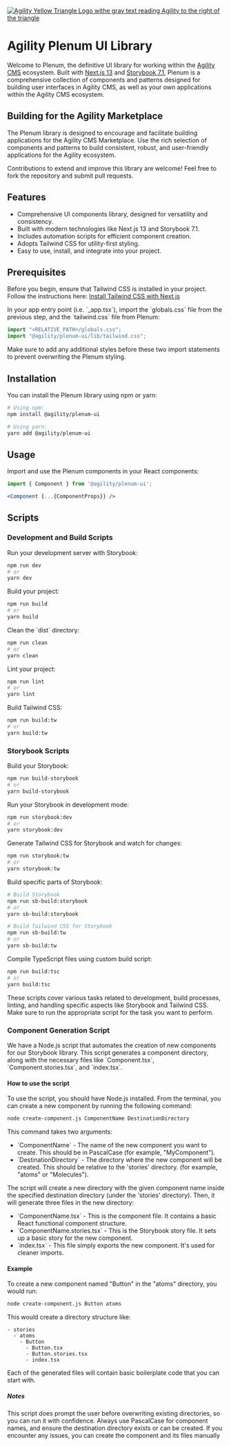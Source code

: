 
<Meta title="Plenum Introduction" />

<style>
  {`
    .subheading {
      --mediumdark: '#999999';
      font-weight: 900;
      font-size: 13px;
      color: #999;
      letter-spacing: 6px;
      line-height: 24px;
      text-transform: uppercase;
      margin-bottom: 12px;
      margin-top: 40px;
    }

    .link-list {
      display: grid;
      grid-template-columns: 1fr;
      grid-template-rows: 1fr 1fr;
      row-gap: 10px;
    }

    @media (min-width: 620px) {
      .link-list {
        row-gap: 20px;
        column-gap: 20px;
        grid-template-columns: 1fr 1fr;
      }
    }

    @media all and (-ms-high-contrast:none) {
    .link-list {
        display: -ms-grid;
        -ms-grid-columns: 1fr 1fr;
        -ms-grid-rows: 1fr 1fr;
      }
    }

    .link-item {
      display: block;
      padding: 20px 30px 20px 15px;
      border: 1px solid #00000010;
      border-radius: 5px;
      transition: background 150ms ease-out, border 150ms ease-out, transform 150ms ease-out;
      color: #333333;
      display: flex;
      align-items: flex-start;
    }

    .link-item:hover {
      border-color: #1EA7FD50;
      transform: translate3d(0, -3px, 0);
      box-shadow: rgba(0, 0, 0, 0.08) 0 3px 10px 0;
    }

    .link-item:active {
      border-color: #1EA7FD;
      transform: translate3d(0, 0, 0);
    }

    .link-item strong {
      font-weight: 700;
      display: block;
      margin-bottom: 2px;
    }

    .link-item img {
      height: 40px;
      width: 40px;
      margin-right: 15px;
      flex: none;
    }

    .link-item span {
      font-size: 14px;
      line-height: 20px;
    }

    .tip {
      display: inline-block;
      border-radius: 1em;
      font-size: 11px;
      line-height: 12px;
      font-weight: 700;
      background: #E7FDD8;
      color: #66BF3C;
      padding: 4px 12px;
      margin-right: 10px;
      vertical-align: top;
    }

    .tip-wrapper {
      font-size: 13px;
      line-height: 20px;
      margin-top: 40px;
      margin-bottom: 40px;
    }

    .tip-wrapper code {
      font-size: 12px;
      display: inline-block;
    }

`}
</style>

[![Agility Yellow Triangle Logo withe gray text reading Agility to the right of the triangle](https://cdn.agilitycms.com/content-manager/images/logos/agility-logo-storybook-350.png)](https://agilitycms.com/)
# Agility Plenum UI Library 

Welcome to Plenum, the definitive UI library for working within the [Agility CMS](https://www.agilitycms.com/) ecosystem. Built with [Next.js 13](https://nextjs.org/) and [Storybook 7.1](https://storybook.js.org/), Plenum is a comprehensive collection of components and patterns designed for building user interfaces in Agility CMS, as well as your own applications within the Agility CMS ecosystem.


## Building for the Agility Marketplace

The Plenum library is designed to encourage and facilitate building applications for the Agility CMS Marketplace. Use the rich selection of components and patterns to build consistent, robust, and user-friendly applications for the Agility ecosystem.

Contributions to extend and improve this library are welcome! Feel free to fork the repository and submit pull requests.

## Features

- Comprehensive UI components library, designed for versatility and consistency.
- Built with modern technologies like Next.js 13 and Storybook 7.1.
- Includes automation scripts for efficient component creation.
- Adopts Tailwind CSS for utility-first styling.
- Easy to use, install, and integrate into your project.
  
## Prerequisites

Before you begin, ensure that Tailwind CSS is installed in your project. Follow the instructions here: [Install Tailwind CSS with Next.js](https://tailwindcss.com/docs/guides/nextjs)

In your app entry point (i.e. \`_app.tsx\`), import the \`globals.css\` file from the previous step, and the \`tailwind.css\` file from Plenum:

```jsx
import "<RELATIVE_PATH>/globals.css";
import "@agility/plenum-ui/lib/tailwind.css";
```

Make sure to add any additional styles before these two import statements to prevent overwriting the Plenum styling.

## Installation

You can install the Plenum library using npm or yarn:

```bash
# Using npm:
npm install @agility/plenum-ui

# Using yarn:
yarn add @agility/plenum-ui
```

## Usage

Import and use the Plenum components in your React components:

```jsx
import { Component } from '@agility/plenum-ui';

<Component {...{ComponentProps}} />
```

## Scripts

### Development and Build Scripts

Run your development server with Storybook:

```bash
npm run dev
# or
yarn dev
```

Build your project:

```bash
npm run build
# or
yarn build
```

Clean the \`dist\` directory:

```bash
npm run clean
# or
yarn clean
```

Lint your project:

```bash
npm run lint
# or
yarn lint
```

Build Tailwind CSS:

```bash
npm run build:tw
# or
yarn build:tw
```

### Storybook Scripts

Build your Storybook:

```bash
npm run build-storybook
# or
yarn build-storybook
```

Run your Storybook in development mode:

```bash
npm run storybook:dev
# or
yarn storybook:dev
```

Generate Tailwind CSS for Storybook and watch for changes:

```bash
npm run storybook:tw
# or
yarn storybook:tw
```

Build specific parts of Storybook:

```bash
# Build Storybook
npm run sb-build:storybook
# or
yarn sb-build:storybook

# Build Tailwind CSS for Storybook
npm run sb-build:tw
# or
yarn sb-build:tw
```

Compile TypeScript files using custom build script:

```bash
npm run build:tsc
# or
yarn build:tsc
```

These scripts cover various tasks related to development, build processes, linting, and handling specific aspects like Storybook and Tailwind CSS. Make sure to run the appropriate script for the task you want to perform.


### Component Generation Script

We have a Node.js script that automates the creation of new components for our Storybook library. This script generates a component directory, along with the necessary files like \`Component.tsx\`, \`Component.stories.tsx\`, and \`index.tsx\`.

#### How to use the script

To use the script, you should have Node.js installed. From the terminal, you can create a new component by running the following command:

```bash
node create-component.js ComponentName DestinationDirectory
```

This command takes two arguments:

- \`ComponentName\` - The name of the new component you want to create. This should be in PascalCase (for example, "MyComponent").
- \`DestinationDirectory\` - The directory where the new component will be created. This should be relative to the 'stories' directory. (for example, "atoms" or "Molecules").

The script will create a new directory with the given component name inside the specified destination directory (under the 'stories' directory). Then, it will generate three files in the new directory:

- \`ComponentName.tsx\` - This is the component file. It contains a basic React functional component structure.
- \`ComponentName.stories.tsx\` - This is the Storybook story file. It sets up a basic story for the new component.
- \`index.tsx\` - This file simply exports the new component. It's used for cleaner imports.

#### Example

To create a new component named "Button" in the "atoms" directory, you would run:

```bash
node create-component.js Button atoms
```

This would create a directory structure like:

```
- stories
  - atoms
    - Button
      - Button.tsx
      - Button.stories.tsx
      - index.tsx
```

Each of the generated files will contain basic boilerplate code that you can start with.

##### Notes

This script does prompt the user before overwriting existing directories, so you can run it with confidence. Always use PascalCase for component names, and ensure the destination directory exists or can be created. If you encounter any issues, you can create the component and its files manually
